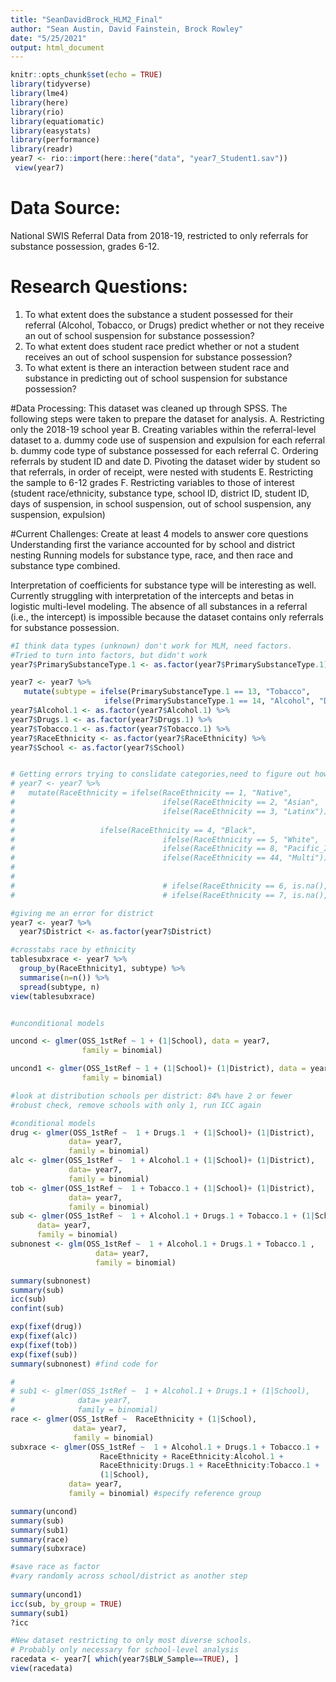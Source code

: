 ```yaml
---
title: "SeanDavidBrock_HLM2_Final"
author: "Sean Austin, David Fainstein, Brock Rowley"
date: "5/25/2021"
output: html_document
---
```


```r
knitr::opts_chunk$set(echo = TRUE)
library(tidyverse)
library(lme4)
library(here)
library(rio)
library(equatiomatic)
library(easystats)
library(performance)
library(readr)
year7 <- rio::import(here::here("data", "year7_Student1.sav"))
 view(year7)
```
# Data Source: 
National SWIS Referral Data from 2018-19, restricted to only referrals for substance possession, grades 6-12. 

# Research Questions: 
1. To what extent does the substance a student possessed for their referral (Alcohol, Tobacco, or Drugs) predict whether or not they receive an out of school suspension for substance possession?
2. To what extent does student race predict whether or not a student receives an out of school suspension for substance possession?
3. To what extent is there an interaction between student race and substance in predicting out of school suspension for substance possession?

#Data Processing:
This dataset was cleaned up through SPSS. The following steps were taken to prepare the dataset for analysis.
A.	Restricting only the 2018-19 school year
B.	Creating variables within the referral-level dataset to 
a.	dummy code use of suspension and expulsion for each referral
b.	dummy code type of substance possessed for each referral
C.	Ordering referrals by student ID and date
D.	Pivoting the dataset wider by student so that referrals, in order of receipt, were nested with students
E.	Restricting the sample to 6-12 grades
F.	Restricting variables to those of interest (student race/ethnicity, substance type, school ID, district ID, student ID, days of suspension, in school suspension, out of school suspension, any suspension, expulsion)

#Current Challenges:
Create at least 4 models to answer core questions
Understanding first the variance accounted for by school and district nesting
Running models for substance type, race, and then race and substance type combined.

Interpretation of coefficients for substance type will be interesting as well. Currently struggling with interpretation of the intercepts and betas in logistic multi-level modeling. The absence of all substances in a referral (i.e., the intercept) is impossible because the dataset contains only referrals for substance possession.
```r
#I think data types (unknown) don't work for MLM, need factors. 
#Tried to turn into factors, but didn't work
year7$PrimarySubstanceType.1 <- as.factor(year7$PrimarySubstanceType.1)

year7 <- year7 %>% 
   mutate(subtype = ifelse(PrimarySubstanceType.1 == 13, "Tobacco", 
                     ifelse(PrimarySubstanceType.1 == 14, "Alcohol", "Drugs"))) %>% 
year7$Alcohol.1 <- as.factor(year7$Alcohol.1) %>% 
year7$Drugs.1 <- as.factor(year7$Drugs.1) %>% 
year7$Tobacco.1 <- as.factor(year7$Tobacco.1) %>% 
year7$RaceEthnicity <- as.factor(year7$RaceEthnicity) %>% 
year7$School <- as.factor(year7$School)


# Getting errors trying to conslidate categories,need to figure out how to make missing
# year7 <- year7 %>% 
#   mutate(RaceEthnicity = ifelse(RaceEthnicity == 1, "Native", 
#                                 ifelse(RaceEthnicity == 2, "Asian", 
#                                 ifelse(RaceEthnicity == 3, "Latinx")))) 
#                                 
#                   ifelse(RaceEthnicity == 4, "Black", 
#                                 ifelse(RaceEthnicity == 5, "White", 
#                                 ifelse(RaceEthnicity == 8, "Pacific_Islander", 
#                                 ifelse(RaceEthnicity == 44, "Multi"))))
#                                 
# 
#                                 # ifelse(RaceEthnicity == 6, is.na(), 
#                                 # ifelse(RaceEthnicity == 7, is.na(), )

#giving me an error for district
year7 <- year7 %>%
  year7$District <- as.factor(year7$District)

#crosstabs race by ethnicity
tablesubxrace <- year7 %>% 
  group_by(RaceEthnicity1, subtype) %>% 
  summarise(n=n()) %>% 
  spread(subtype, n)
view(tablesubxrace)


#unconditional models

uncond <- glmer(OSS_1stRef ~ 1 + (1|School), data = year7, 
                family = binomial)

uncond1 <- glmer(OSS_1stRef ~ 1 + (1|School)+ (1|District), data = year7, 
                family = binomial)

#look at distribution schools per district: 84% have 2 or fewer
#robust check, remove schools with only 1, run ICC again

#conditional models
drug <- glmer(OSS_1stRef ~  1 + Drugs.1  + (1|School)+ (1|District), 
             data= year7, 
             family = binomial)
alc <- glmer(OSS_1stRef ~  1 + Alcohol.1 + (1|School)+ (1|District), 
             data= year7, 
             family = binomial)
tob <- glmer(OSS_1stRef ~  1 + Tobacco.1 + (1|School)+ (1|District), 
             data= year7, 
             family = binomial)
sub <- glmer(OSS_1stRef ~  1 + Alcohol.1 + Drugs.1 + Tobacco.1 + (1|School), 
      data= year7, 
      family = binomial)
subnonest <- glm(OSS_1stRef ~  1 + Alcohol.1 + Drugs.1 + Tobacco.1 , 
                   data= year7, 
                   family = binomial)

summary(subnonest)
summary(sub)
icc(sub)
confint(sub)

exp(fixef(drug)) 
exp(fixef(alc))
exp(fixef(tob))
exp(fixef(sub))
summary(subnonest) #find code for 

# 
# sub1 <- glmer(OSS_1stRef ~  1 + Alcohol.1 + Drugs.1 + (1|School), 
#              data= year7, 
#              family = binomial)
race <- glmer(OSS_1stRef ~  RaceEthnicity + (1|School),
              data= year7, 
              family = binomial)
subxrace <- glmer(OSS_1stRef ~  1 + Alcohol.1 + Drugs.1 + Tobacco.1 + 
                    RaceEthnicity + RaceEthnicity:Alcohol.1 + 
                    RaceEthnicity:Drugs.1 + RaceEthnicity:Tobacco.1 + 
                    (1|School), 
             data= year7, 
             family = binomial) #specify reference group

summary(uncond)
summary(sub)
summary(sub1)
summary(race)
summary(subxrace)

#save race as factor
#vary randomly across school/district as another step
  
summary(uncond1)
icc(sub, by_group = TRUE)
summary(sub1)
?icc

#New dataset restricting to only most diverse schools. 
# Probably only necessary for school-level analysis
racedata <- year7[ which(year7$BLW_Sample==TRUE), ]
view(racedata)
```

